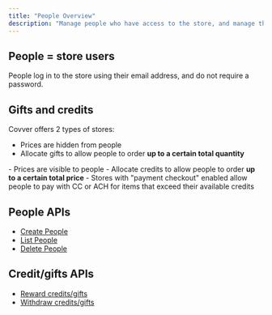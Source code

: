 ```yaml
---
title: "People Overview"
description: "Manage people who have access to the store, and manage their gifts and credits"
---
```


## People = store users
People log in to the store using their email address, and do not require a password.

## Gifts and credits
Covver offers 2 types of stores:
<Card icon="gift" title="Gift stores">
  - Prices are hidden from people
  - Allocate gifts to allow people to order <b>up to a certain total quantity</b>
</Card>
<Card icon="sack-dollar" title="Credit stores">
  - Prices are visible to people
  - Allocate credits to allow people to order <b>up to a certain total price</b>
  - Stores with "payment checkout" enabled allow people to pay with CC or ACH for items that exceed their available credits
</Card>

## People APIs
- [Create People](/api-reference/people/create-people)
- [List People](/api-reference/people/list-people)
- [Delete People](/api-reference/people/delete-people)

## Credit/gifts APIs
- [Reward credits/gifts](/api-reference/people/reward-credits)
- [Withdraw credits/gifts](/api-reference/people/withdraw-credits)

